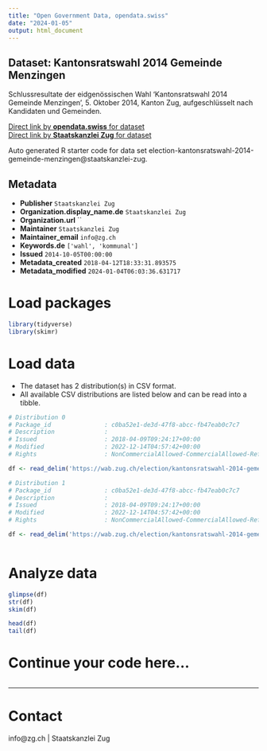 ```yaml
---
title: "Open Government Data, opendata.swiss"
date: "2024-01-05"
output: html_document
---
```


## Dataset: Kantonsratswahl 2014 Gemeinde Menzingen

Schlussresultate der eidgenössischen Wahl 'Kantonsratswahl 2014 Gemeinde Menzingen', 5. Oktober 2014, Kanton Zug, aufgeschlüsselt nach Kandidaten und Gemeinden.

[Direct link by **opendata.swiss** for dataset](https://opendata.swiss/de/dataset/kantonsratswahl-2014-gemeinde-menzingen)<br>
[Direct link by **Staatskanzlei Zug** for dataset](https://wab.zug.ch/election/kantonsratswahl-2014-gemeinde-menzingen/data)

Auto generated R starter code for data set election-kantonsratswahl-2014-gemeinde-menzingen@staatskanzlei-zug.

## Metadata

- **Publisher** `Staatskanzlei Zug`
- **Organization.display_name.de** `Staatskanzlei Zug`
- **Organization.url** ``
- **Maintainer** `Staatskanzlei Zug`
- **Maintainer_email** `info@zg.ch`
- **Keywords.de** `['wahl', 'kommunal']`
- **Issued** `2014-10-05T00:00:00`
- **Metadata_created** `2018-04-12T18:33:31.893575`
- **Metadata_modified** `2024-01-04T06:03:36.631717`


# Load packages

```r

library(tidyverse)
library(skimr)

```

# Load data

-   The dataset has 2 distribution(s) in CSV format.
-   All available CSV distributions are listed below and can be read into a tibble.

```r

# Distribution 0
# Package_id               : c0ba52e1-de3d-47f8-abcc-fb47eab0c7c7
# Description              : 
# Issued                   : 2018-04-09T09:24:17+00:00
# Modified                 : 2022-12-14T04:57:42+00:00
# Rights                   : NonCommercialAllowed-CommercialAllowed-ReferenceRequired

df <- read_delim('https://wab.zug.ch/election/kantonsratswahl-2014-gemeinde-menzingen/data-csv')

# Distribution 1
# Package_id               : c0ba52e1-de3d-47f8-abcc-fb47eab0c7c7
# Description              : 
# Issued                   : 2018-04-09T09:24:17+00:00
# Modified                 : 2022-12-14T04:57:42+00:00
# Rights                   : NonCommercialAllowed-CommercialAllowed-ReferenceRequired

df <- read_delim('https://wab.zug.ch/election/kantonsratswahl-2014-gemeinde-menzingen/data-parties-csv')



```

# Analyze data

```r

glimpse(df)
str(df)
skim(df)

head(df)
tail(df)

```

# Continue your code here...

```r

```

------------------------------------------------------------------------

# Contact

info@zg.ch | Staatskanzlei Zug
